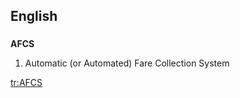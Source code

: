 ==English==
==={{acronym}}===
'''AFCS'''
# {{transport}} Automatic (or Automated) Fare Collection System

{{anagrams:en/acfs}}
[[tr:AFCS]]